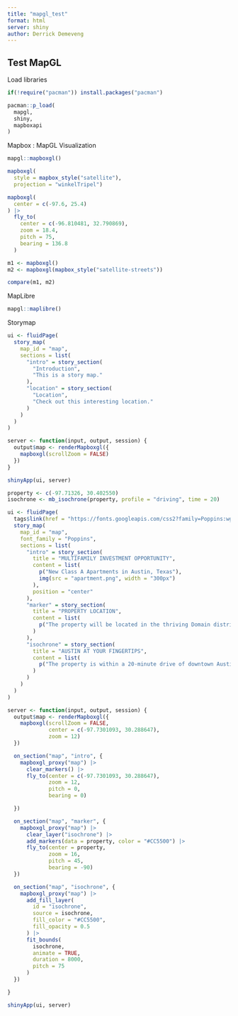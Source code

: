 ```yaml
---
title: "mapgl_test"
format: html
server: shiny
author: Derrick Demeveng
---
```


## Test MapGL

Load libraries

```r

if(!require("pacman")) install.packages("pacman")

pacman::p_load(
  mapgl,
  shiny,
  mapboxapi
)
```

Mapbox : MapGL Visualization

```r

mapgl::mapboxgl()
```

```r
mapboxgl(
  style = mapbox_style("satellite"),
  projection = "winkelTripel")
```

```r
mapboxgl(
  center = c(-97.6, 25.4)
) |> 
  fly_to(
    center = c(-96.810481, 32.790869),
    zoom = 18.4,
    pitch = 75,
    bearing = 136.8
  )
```

```r
m1 <- mapboxgl()
m2 <- mapboxgl(mapbox_style("satellite-streets"))

compare(m1, m2)
```

MapLibre

```r
mapgl::maplibre()
```

Storymap

```r

ui <- fluidPage(
  story_map(
    map_id = "map",
    sections = list(
      "intro" = story_section(
        "Introduction",
        "This is a story map."
      ),
      "location" = story_section(
        "Location",
        "Check out this interesting location."
      )
    )
  )
)

server <- function(input, output, session) {
  output$map <- renderMapboxgl({
    mapboxgl(scrollZoom = FALSE)
  })
}

shinyApp(ui, server)
```

```r

property <- c(-97.71326, 30.402550)
isochrone <- mb_isochrone(property, profile = "driving", time = 20)

ui <- fluidPage(
  tags$link(href = "https://fonts.googleapis.com/css2?family=Poppins:wght@300;400;600&display=swap", rel="stylesheet"),
  story_map(
    map_id = "map",
    font_family = "Poppins",
    sections = list(
      "intro" = story_section(
        title = "MULTIFAMILY INVESTMENT OPPORTUNITY",
        content = list(
          p("New Class A Apartments in Austin, Texas"),
          img(src = "apartment.png", width = "300px")
        ),
        position = "center"
      ),
      "marker" = story_section(
        title = "PROPERTY LOCATION",
        content = list(
          p("The property will be located in the thriving Domain district of north Austin, home to some of the city's best shopping, dining, and entertainment.")
        )
      ),
      "isochrone" = story_section(
        title = "AUSTIN AT YOUR FINGERTIPS",
        content = list(
          p("The property is within a 20-minute drive of downtown Austin, the University of Texas, and the city's major employers.")
        )
      )
    )
  )
)

server <- function(input, output, session) {
  output$map <- renderMapboxgl({
    mapboxgl(scrollZoom = FALSE,
             center = c(-97.7301093, 30.288647),
             zoom = 12)
  })

  on_section("map", "intro", {
    mapboxgl_proxy("map") |>
      clear_markers() |>
      fly_to(center = c(-97.7301093, 30.288647),
             zoom = 12,
             pitch = 0,
             bearing = 0)

  })

  on_section("map", "marker", {
    mapboxgl_proxy("map") |>
      clear_layer("isochrone") |>
      add_markers(data = property, color = "#CC5500") |>
      fly_to(center = property,
             zoom = 16,
             pitch = 45,
             bearing = -90)
  })

  on_section("map", "isochrone", {
    mapboxgl_proxy("map") |>
      add_fill_layer(
        id = "isochrone",
        source = isochrone,
        fill_color = "#CC5500",
        fill_opacity = 0.5
      ) |>
      fit_bounds(
        isochrone,
        animate = TRUE,
        duration = 8000,
        pitch = 75
      )
  })

}

shinyApp(ui, server)
```
